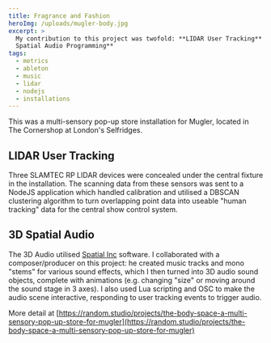 ```yaml
---
title: Fragrance and Fashion
heroImg: /uploads/mugler-body.jpg
excerpt: >
  My contribution to this project was twofold: **LIDAR User Tracking** and **3D
  Spatial Audio Programming**
tags:
  - metrics
  - ableton
  - music
  - lidar
  - nodejs
  - installations
---
```


This was a multi-sensory pop-up store installation for Mugler, located in The Cornershop at London's Selfridges.

## LIDAR User Tracking

Three SLAMTEC RP LIDAR devices were concealed under the central fixture in the installation. The scanning data from these sensors was sent to a NodeJS application which handled calibration and utilised a DBSCAN clustering algorithm to turn overlapping point data into useable "human tracking" data for the central show control system.

## 3D Spatial Audio

The 3D Audio utilised [Spatial Inc](https://www.spatialinc.com/) software. I collaborated with a composer/producer on this project: he created music tracks and mono "stems" for various sound effects, which I then turned into 3D audio sound objects, complete with animations (e.g. changing "size" or moving around the sound stage in 3 axes). I also used Lua scripting and OSC to make the audio scene interactive, responding to user tracking events to trigger audio.

More detail at [https://random.studio/projects/the-body-space-a-multi-sensory-pop-up-store-for-mugler](https://random.studio/projects/the-body-space-a-multi-sensory-pop-up-store-for-mugler)
